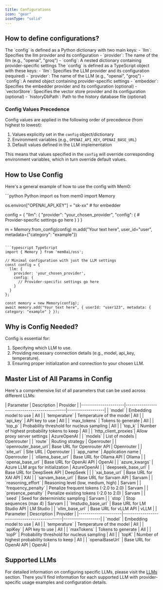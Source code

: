 ```yaml
---
title: Configurations
icon: "gear"
iconType: "solid"
---
```


<Snippet file="paper-release.mdx" />

## How to define configurations?

<Tabs>
	<Tab title="Python">
		The `config` is defined as a Python dictionary with two main keys: - `llm`:
		Specifies the llm provider and its configuration - `provider`: The name of
		the llm (e.g., "openai", "groq") - `config`: A nested dictionary containing
		provider-specific settings
	</Tab>
	<Tab title="TypeScript">
		The `config` is defined as a TypeScript object with these keys: - `llm`:
		Specifies the LLM provider and its configuration (required) - `provider`:
		The name of the LLM (e.g., "openai", "groq") - `config`: A nested object
		containing provider-specific settings - `embedder`: Specifies the embedder
		provider and its configuration (optional) - `vectorStore`: Specifies the
		vector store provider and its configuration (optional) - `historyDbPath`:
		Path to the history database file (optional)
	</Tab>
</Tabs>

### Config Values Precedence

Config values are applied in the following order of precedence (from highest to lowest):

1. Values explicitly set in the `config` object/dictionary
2. Environment variables (e.g., `OPENAI_API_KEY`, `OPENAI_BASE_URL`)
3. Default values defined in the LLM implementation

This means that values specified in the `config` will override corresponding environment variables, which in turn override default values.

## How to Use Config

Here's a general example of how to use the config with Mem0:

<CodeGroup>
```python Python
import os
from mem0 import Memory

os.environ["OPENAI_API_KEY"] = "sk-xx" # for embedder

config = {
"llm": {
"provider": "your_chosen_provider",
"config": { # Provider-specific settings go here
}
}
}

m = Memory.from_config(config)
m.add("Your text here", user_id="user", metadata={"category": "example"})

````

```typescript TypeScript
import { Memory } from 'mem0ai/oss';

// Minimal configuration with just the LLM settings
const config = {
  llm: {
    provider: 'your_chosen_provider',
    config: {
      // Provider-specific settings go here
    }
  }
};

const memory = new Memory(config);
await memory.add("Your text here", { userId: "user123", metadata: { category: "example" } });
````

</CodeGroup>

## Why is Config Needed?

Config is essential for:

1. Specifying which LLM to use.
2. Providing necessary connection details (e.g., model, api_key, temperature).
3. Ensuring proper initialization and connection to your chosen LLM.

## Master List of All Params in Config

Here's a comprehensive list of all parameters that can be used across different LLMs:

<Tabs>
	<Tab title="Python">
		| Parameter | Description | Provider |
		|----------------------|-----------------------------------------------|-------------------|
		| `model` | Embedding model to use | All | | `temperature` | Temperature of
		the model | All | | `api_key` | API key to use | All | | `max_tokens` |
		Tokens to generate | All | | `top_p` | Probability threshold for nucleus
		sampling | All | | `top_k` | Number of highest probability tokens to keep |
		All | | `http_client_proxies`| Allow proxy server settings | AzureOpenAI | |
		`models` | List of models | Openrouter | | `route` | Routing strategy |
		Openrouter | | `openrouter_base_url`| Base URL for Openrouter API |
		Openrouter | | `site_url` | Site URL | Openrouter | | `app_name` |
		Application name | Openrouter | | `ollama_base_url` | Base URL for Ollama
		API | Ollama | | `openai_base_url` | Base URL for OpenAI API | OpenAI | |
		`azure_kwargs` | Azure LLM args for initialization | AzureOpenAI | |
		`deepseek_base_url` | Base URL for DeepSeek API | DeepSeek | | |
		`xai_base_url` | Base URL for XAI API | XAI | | `sarvam_base_url` | Base URL
		for Sarvam API | Sarvam | | `reasoning_effort` | Reasoning level (low,
		medium, high) | Sarvam | | `frequency_penalty` | Penalize frequent tokens
		(-2.0 to 2.0) | Sarvam | | `presence_penalty` | Penalize existing tokens
		(-2.0 to 2.0) | Sarvam | | `seed` | Seed for deterministic sampling | Sarvam
		| | `stop` | Stop sequences (max 4) | Sarvam | | `lmstudio_base_url` | Base
		URL for LM Studio API | LM Studio | | `vllm_base_url` | Base URL for vLLM
		API | vLLM |
	</Tab>
	<Tab title="TypeScript">
		| Parameter | Description | Provider |
		|----------------------|-----------------------------------------------|-------------------|
		| `model` | Embedding model to use | All | | `temperature` | Temperature of
		the model | All | | `apiKey` | API key to use | All | | `maxTokens` | Tokens
		to generate | All | | `topP` | Probability threshold for nucleus sampling |
		All | | `topK` | Number of highest probability tokens to keep | All | |
		`openaiBaseUrl` | Base URL for OpenAI API | OpenAI |
	</Tab>
</Tabs>

## Supported LLMs

For detailed information on configuring specific LLMs, please visit the [LLMs](./models) section. There you'll find information for each supported LLM with provider-specific usage examples and configuration details.
